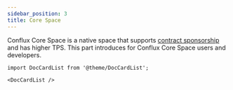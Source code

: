 ```yaml
---
sidebar_position: 3
title: Core Space
---
```


Conflux Core Space is a native space that supports [contract sponsorship](./learn/core-space-basics/internal-contracts/sponsor-whitelist-control.md) and has higher TPS.
This part introduces for Conflux Core Space users and developers. 

```mdx-code-block
import DocCardList from '@theme/DocCardList';

<DocCardList />
```
